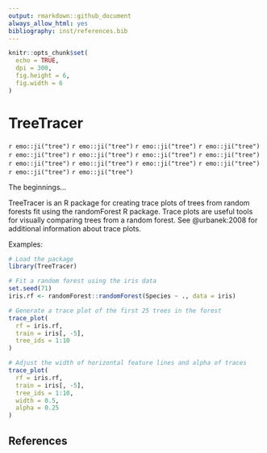 ```yaml
---
output: rmarkdown::github_document
always_allow_html: yes
bibliography: inst/references.bib
---
```


```r
knitr::opts_chunk$set(
  echo = TRUE,
  dpi = 300,
  fig.height = 6, 
  fig.width = 6
)
```

# TreeTracer

`r emo::ji("tree")` `r emo::ji("tree")` `r emo::ji("tree")` `r emo::ji("tree")` `r emo::ji("tree")` `r emo::ji("tree")` `r emo::ji("tree")` `r emo::ji("tree")` `r emo::ji("tree")` `r emo::ji("tree")` `r emo::ji("tree")` `r emo::ji("tree")` `r emo::ji("tree")` `r emo::ji("tree")`

The beginnings...

TreeTracer is an R package for creating trace plots of trees from random forests fit using the randomForest R package. Trace plots are useful tools for visually comparing trees from a random forest. See @urbanek:2008 for additional information about trace plots. 

Examples:

```r
# Load the package
library(TreeTracer)
```

```r
# Fit a random forest using the iris data
set.seed(71)
iris.rf <- randomForest::randomForest(Species ~ ., data = iris)
```

```r
# Generate a trace plot of the first 25 trees in the forest
trace_plot(
  rf = iris.rf,
  train = iris[, -5],
  tree_ids = 1:10
)
```

```r
# Adjust the width of horizontal feature lines and alpha of traces
trace_plot(
  rf = iris.rf,
  train = iris[, -5],
  tree_ids = 1:10,
  width = 0.5,
  alpha = 0.25
)
```

## References

